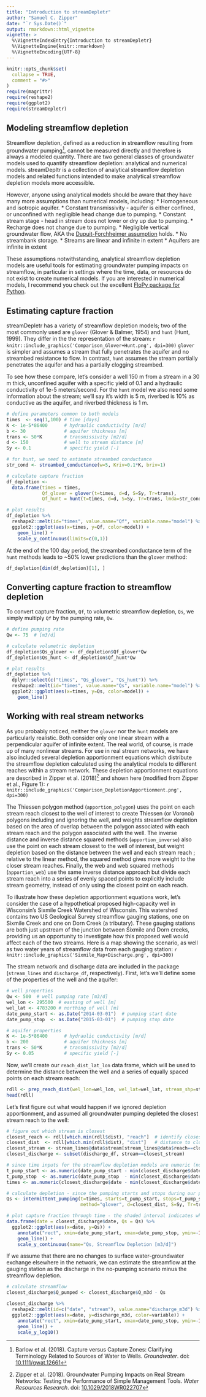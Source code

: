 ```yaml
---
title: "Introduction to streamDepletr"
author: "Samuel C. Zipper"
date: "`r Sys.Date()`"
output: rmarkdown::html_vignette
vignette: >
  %\VignetteIndexEntry{Introduction to streamDepletr}
  %\VignetteEngine{knitr::rmarkdown}
  %\VignetteEncoding{UTF-8}
---
```


```r
knitr::opts_chunk$set(
  collapse = TRUE,
  comment = "#>"
)
require(magrittr)
require(reshape2)
require(ggplot2)
require(streamDepletr)
```

## Modeling streamflow depletion

Streamflow depletion, defined as a reduction in streamflow resulting from groundwater pumping^[Barlow et al. (2018). Capture versus Capture Zones: Clarifying Terminology Related to Sources of Water to Wells. *Groundwater*. doi: [10.1111/gwat.12661](http://dx.doi.org/10.1111/gwat.12661)], cannot be measured directly and therefore is always a modeled quantity. There are two general classes of groundwater models used to quantify streamflow depletion: analytical and numerical models. streamDepltr is a collection of analytical streamflow depletion models and related functions intended to make analytical streamflow depletion models more accessible. 

However, anyone using analytical models should be aware that they have many more assumptions than numerical models, including:
* Homogeneous and isotropic aquifer.
* Constant transmissivity - aquifer is either confined, or unconfined with negligible head change due to pumping.
* Constant stream stage - head in stream does not lower or dry up due to pumping.
* Recharge does not change due to pumping.
* Negligible vertical groundwater flow, AKA the [Dupuit-Forchheimer assumption](https://en.wikipedia.org/wiki/Dupuit%E2%80%93Forchheimer_assumption) holds.
* No streambank storage.
* Streams are linear and infinite in extent
* Aquifers are infinite in extent

These assumptions notwithstanding, analytical streamflow depletion models are useful tools for estimating groundwater pumping impacts on streamflow, in particular in settings where the time, data, or resources do not exist to create numerical models. If you are interested in numerical models, I recommend you check out the excellent [FloPy package for Python](https://github.com/modflowpy/flopy).

## Estimating capture fraction
streamDepletr has a variety of streamflow depletion models; two of the most commonly used are `glover` (Glover & Balmer, 1954) and `hunt` (Hunt, 1999). They differ in the the representation of the stream:
`r knitr::include_graphics('Comparison_Glover+Hunt.png', dpi=300)`
`glover` is simpler and assumes a stream that fully penetrates the aquifer and no streambed resistance to flow. In contrast, `hunt` assumes the stream partially penetrates the aquifer and has a partially clogging streambed.

To see how these compare, let's consider a well 150 m from a stream in a 30 m thick, unconfined aquifer with a specific yield of 0.1 and a hydraulic conductivity of 1e-5 meters/second. For the `hunt` model we also need some information about the stream; we'll say it's width is 5 m, riverbed is 10% as conductive as the aquifer, and riverbed thickness is 1 m.

```r
# define parameters common to both models
times  <- seq(1,100) # time [days]
K <- 1e-5*86400      # hydraulic conductivity [m/d]
b <- 30              # aquifer thickness [m]
trans <- 50*K        # transmissivity [m2/d]
d <- 150             # well to stream distance [m]
Sy <- 0.1            # specific yield [-]

# for hunt, we need to estimate streambed conductance
str_cond <- streambed_conductance(w=5, Kriv=0.1*K, briv=1)

# calculate capture fraction
df_depletion <-
  data.frame(times = times,
             Qf_glover = glover(t=times, d=d, S=Sy, Tr=trans),
             Qf_hunt = hunt(t=times, d=d, S=Sy, Tr=trans, lmda=str_cond))

# plot results
df_depletion %>% 
  reshape2::melt(id="times", value.name="Qf", variable.name="model") %>% 
  ggplot2::ggplot(aes(x=times, y=Qf, color=model)) +
    geom_line() +
    scale_y_continuous(limits=c(0,1))
```

At the end of the 100 day period, the streambed conductance term of the `hunt` methods leads to ~50% lower predictions than the `glover` method:
```r
df_depletion[dim(df_depletion)[1], ]
```

## Converting capture fraction to streamflow depletion
To convert capture fraction, `Qf`, to volumetric streamflow depletion, `Qs`, we simply multiply `Qf` by the pumping rate, `Qw`.
```r
# define pumping rate
Qw <- 75  # [m3/d]

# calculate volumetric depletion
df_depletion$Qs_glover <- df_depletion$Qf_glover*Qw
df_depletion$Qs_hunt <- df_depletion$Qf_hunt*Qw

# plot results
df_depletion %>% 
  dplyr::select(c("times", "Qs_glover", "Qs_hunt")) %>% 
  reshape2::melt(id="times", value.name="Qs", variable.name="model") %>% 
  ggplot2::ggplot(aes(x=times, y=Qs, color=model)) +
    geom_line()
```

## Working with real stream networks
As you probably noticed, neither the `glover` nor the `hunt` models are particularly realistic. Both consider only one linear stream with a perpendicular aquifer of infinite extent. The real world, of course, is made up of many nonlinear streams. For use in real stream networks, we have also included several depletion apportionment equations which distribute the streamflow depletion calculated using the analytical models to different reaches within a stream network. These depletion apportionment equations are described in Zipper et al. (2018)^[Zipper et al. (2018). Groundwater Pumping Impacts on Real Stream Networks: Testing the Performance of Simple Management Tools. *Water Resources Research*. doi: [10.1029/2018WR022707](http://dx.doi.org/10.1029/2018WR022707)] and shown here (modified from Zipper et al., Figure 1):
`r knitr::include_graphics('Comparison_DepletionApportionment.png', dpi=300)`

The Thiessen polygon method (`apportion_polygon`) uses the point on each stream reach closest to the well of interest to create Thiessen (or Voronoi) polygons including and ignoring the well, and weights streamflow depletion based on the area of overlap between the polygon associated with each stream reach and the polygon associated with the well. 
The inverse distance and inverse distance squared methods (`apportion_inverse`) also use the point on each stream closest to the well of interest, but weight depletion based on the distance between the well and each stream reach ; relative to the linear method, the squared method gives more weight to the closer stream reaches. 
Finally, the web and web squared methods (`apportion_web`) use the same inverse distance approach but divide each stream reach into a series of evenly spaced points to explicitly include stream geometry, instead of only using the closest point on each reach.

To illustrate how these depletion apportionment equations work, let's consider the case of a hypothetical proposed high-capacity well in Wisconsin's Sixmile Creek Watershed of Wisconsin. This watershed contains two US Geological Survey streamflow gauging stations, one on Sixmile Creek and one on Dorn Creek (a tributary). These gauging stations are both just upstream of the junction between Sixmile and Dorn creeks, providing us an opportunity to investigate how this proposed well would affect each of the two streams. Here is a map showing the scenario, as well as two water years of streamflow data from each gauging station:
`r knitr::include_graphics('Sixmile_Map+Discharge.png', dpi=300)`

The stream network and discharge data are included in the package (`stream_lines` and `discharge_df`, respectively). First, let's we'll define some of the properties of the well and the aquifer:
```r
# well properties
Qw <- 500  # well pumping rate [m3/d]
wel_lon <- 295500  # easting of well [m]
wel_lat <- 4783200 # northing of well [m]
date_pump_start <- as.Date("2014-03-01")  # pumping start date
date_pump_stop  <- as.Date("2015-03-01")  # pumping stop date

# aquifer properties
K <- 1e-5*86400      # hydraulic conductivity [m/d]
b <- 200             # aquifer thickness [m]
trans <- 50*K        # transmissivity [m2/d]
Sy <- 0.05           # specific yield [-]
```

Now, we'll create our `reach_dist_lat_lon` data frame, which will be used to determine the distance between the well and a series of equally spaced points on each stream reach:
```r
rdll <- prep_reach_dist(wel_lon=wel_lon, wel_lat=wel_lat, stream_shp=stream_lines, reach_id="reach", stream_pt_spacing=1)
head(rdll)
```

Let's first figure out what would happen if we ignored depletion apportionment, and assumed all groundwater pumping depleted the closest stream reach to the well:
```r
# figure out which stream is closest
closest_reach <- rdll[which.min(rdll$dist), "reach"]  # identify closest stream reach
closest_dist  <- rdll[which.min(rdll$dist), "dist"]   # distance to closest point on closest reach
closest_stream <- stream_lines@data$stream[stream_lines@data$reach==closest_reach]  # figure out if closest reach is on Dorn or Sixmile Creek
closest_discharge <- subset(discharge_df, stream==closest_stream)

# since time inputs for the streamflow depletion models are numeric (not dates), we need to figure out when the start and stop date are relative to the start of our period of interest
t_pump_start <- as.numeric(date_pump_start - min(closest_discharge$date))
t_pump_stop  <- as.numeric(date_pump_stop  - min(closest_discharge$date))
times <- as.numeric(closest_discharge$date - min(closest_discharge$date))

# calculate depletion - since the pumping starts and stops during our period of interest, we will use the intermittent_pumping function even though it is only one pumping cycle
Qs <- intermittent_pumping(t=times, starts=t_pump_start, stops=t_pump_stop, rates=Qw,
                           method="glover", d=closest_dist, S=Sy, Tr=trans)

# plot capture fraction through time - the shaded interval indicates when pumping is occurring
data.frame(date = closest_discharge$date, Qs = Qs) %>% 
  ggplot2::ggplot(aes(x=date, y=Qs)) +
    annotate("rect", xmin=date_pump_start, xmax=date_pump_stop, ymin=-Inf, ymax=Inf, fill="red", alpha=0.5) +
    geom_line() +
    scale_y_continuous(name="Qs, Streamflow Depletion [m3/d]")
```

If we assume that there are no changes to surface water-groundwater exchange elsewhere in the network, we can estimate the streamflow at the gauging station as the discharge in the no-pumping scenario minus the streamflow depletion.
```r
# calculate streamflow 
closest_discharge$Q_pumped <- closest_discharge$Q_m3d - Qs 

closest_discharge %>% 
  reshape2::melt(id=c("date", "stream"), value.name="discharge_m3d") %>% 
  ggplot2::ggplot(aes(x=date, y=discharge_m3d, color=variable)) +
    annotate("rect", xmin=date_pump_start, xmax=date_pump_stop, ymin=-Inf, ymax=Inf, fill="red", alpha=0.5) +
    geom_line() +
    scale_y_log10()
```